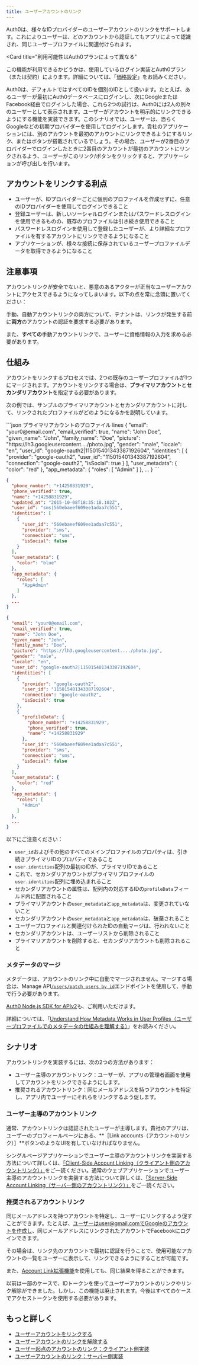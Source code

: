 ```yaml
---
title: ユーザーアカウントのリンク
---
```




Auth0は、様々なIDプロバイダーのユーザーアカウントのリンクをサポートします。これによりユーザーは、どのアカウントから認証してもアプリによって認識され、同じユーザープロファイルに関連付けられます。

<Card
  title="利用可能性はAuth0プランによって異なる"
>
この機能が利用できるかどうかは、使用しているログイン実装とAuth0プラン（または契約）によります。詳細については、「[価格設定](https://auth0.com/pricing)」をお読みください。
</Card>

Auth0は、デフォルトではすべてのIDを個別のIDとして扱います。たとえば、あるユーザーが最初にAuth0データベースにログインし、次にGoogleまたはFacebook経由でログインした場合、これら2つの試行は、Auth0には2人の別々のユーザーとして表示されます。ユーザーがアカウントを明示的にリンクできるようにする機能を実装できます。このシナリオでは、ユーザーは、恐らくGoogleなどの初期プロバイダーを使用してログインします。貴社のアプリケーションには、別のアカウントを最初のアカウントにリンクできるようにするリンク、またはボタンが搭載されているでしょう。その場合、ユーザーが2番目のプロバイダーでログインしたときに2番目のアカウントが最初のアカウントにリンクされるよう、ユーザーがこのリンク/ボタンをクリックすると、アプリケーションが呼び出しを行います。

## アカウントをリンクする利点

* ユーザーが、IDプロバイダーごとに個別のプロファイルを作成せずに、任意のIDプロバイダーを使用してログインできること
* 登録ユーザーは、新しいソーシャルログインまたはパスワードレスログインを使用できるものの、既存のプロファイルは引き続き使用できること
* パスワードレスログインを使用して登録したユーザーが、より詳細なプロファイルを有するアカウントにリンクできるようになること
* アプリケーションが、様々な接続に保存されているユーザープロファイルデータを取得できるようになること

## 注意事項

アカウントリンクが安全でないと、悪意のあるアクターが正当なユーザーアカウントにアクセスできるようになってしまいます。以下の点を常に念頭に置いてください：

手動、自動アカウントリンクの両方について、テナントは、リンクが発生する前に**両方**のアカウントの認証を要求する必要があります。

また、**すべての**手動アカウントリンクで、ユーザーに資格情報の入力を求める必要があります。

## 仕組み

アカウントをリンクするプロセスでは、2つの既存のユーザープロファイルが1つにマージされます。アカウントをリンクする場合は、**プライマリアカウント**と**セカンダリアカウント**を指定する必要があります。

次の例では、サンプルのプライマリアカウントとセカンダリアカウントに対して、リンクされたプロファイルがどのようになるかを説明しています。

<AuthCodeGroup>
```json プライマリアカウントのプロファイル lines
{
  "email": "your0@email.com",
  "email_verified": true,
  "name": "John Doe",
  "given_name": "John",
  "family_name": "Doe",
  "picture": "https://lh3.googleusercontent..../photo.jpg",
  "gender": "male",
  "locale": "en",
  "user_id": "google-oauth2|115015401343387192604",
  "identities": [
    {
      "provider": "google-oauth2",
      "user_id": "115015401343387192604",
      "connection": "google-oauth2",
      "isSocial": true
    }
  ],
  "user_metadata": {
    "color": "red"
  },
  "app_metadata": {
    "roles": [
      "Admin"
    ]
  },
  ...
}
```

```json セカンダリアカウントのプロファイル lines
{
  "phone_number": "+14258831929",
  "phone_verified": true,
  "name": "+14258831929",
  "updated_at": "2015-10-08T18:35:18.102Z",
  "user_id": "sms|560ebaeef609ee1adaa7c551",
  "identities": [
    {
      "user_id": "560ebaeef609ee1adaa7c551",
      "provider": "sms",
      "connection": "sms",
      "isSocial": false
    }
  ],
  "user_metadata": {
    "color": "blue"
  },
  "app_metadata": {
    "roles": [
      "AppAdmin"
    ]
  },
  ...
}
```

```json 関連付けられたプロファイル lines
{
  "email": "your0@email.com",
  "email_verified": true,
  "name": "John Doe",
  "given_name": "John",
  "family_name": "Doe",
  "picture": "https://lh3.googleusercontent..../photo.jpg",
  "gender": "male",
  "locale": "en",
  "user_id": "google-oauth2|115015401343387192604",
  "identities": [
    {
      "provider": "google-oauth2",
      "user_id": "115015401343387192604",
      "connection": "google-oauth2",
      "isSocial": true
    },
    {
      "profileData": {
        "phone_number": "+14258831929",
        "phone_verified": true,
        "name": "+14258831929"
      },
      "user_id": "560ebaeef609ee1adaa7c551",
      "provider": "sms",
      "connection": "sms",
      "isSocial": false
    }
  ],
  "user_metadata": {
    "color": "red"
  },
  "app_metadata": {
    "roles": [
      "Admin"
    ]
  },
  ...
}
```
</AuthCodeGroup>


以下にご注意ください：

* `user_id`およびその他のすべてのメインプロファイルのプロパティは、引き続きプライマリIDのプロパティであること
* `user.identities`配列の最初のIDが、プライマリIDであること
* これで、セカンダリアカウントがプライマリプロファイルの`user.identities`配列に埋め込まれること
* セカンダリアカウントの属性は、配列内の対応するIDの`profileData`フィールド内に配置されること
* プライマリアカウントの`user_metadata`と`app_metadata`は、変更されていないこと
* セカンダリアカウントの`user_metadata`と`app_metadata`は、破棄されること
* ユーザープロファイルと関連付けられたIDの自動マージは、行われないこと
* セカンダリアカウントは、ユーザーリストから削除されること
* プライマリアカウントを削除すると、セカンダリアカウントも削除されること

### メタデータのマージ

メタデータは、アカウントのリンク中に自動でマージされません。マージする場合は、Manage API[`/users/patch_users_by_id`](https://auth0.com/docs/api/v2#!/Users/patch_users_by_id)エンドポイントを使用して、手動で行う必要があります。

[Auth0 Node.js SDK for APIv2](https://github.com/auth0/node-auth0/)も、ご利用いただけます。

詳細については、「[Understand How Metadata Works in User Profiles（ユーザープロファイルでのメタデータの仕組みを理解する）](/docs/ja-jp/manage-users/user-accounts/metadata)」をお読みください。

## シナリオ

アカウントリンクを実装するには、次の2つの方法があります：

* ユーザー主導のアカウントリンク：ユーザーが、アプリの管理者画面を使用してアカウントをリンクできるようにします。
* 推奨されるアカウントリンク：同じメールアドレスを持つアカウントを特定し、アプリ内でユーザーにそれらをリンクするよう促します。

### ユーザー主導のアカウントリンク

通常、アカウントリンクは認証されたユーザーが主導します。貴社のアプリは、ユーザーのプロフィールページにある、**［Link accounts（アカウントのリンク）］**ボタンのようなUIを有していなければなりません。

シングルページアプリケーションでユーザー主導のアカウントリンクを実装する方法について詳しくは、[「Client-Side Account Linking（クライアント側のアカウントリンク）」](/docs/ja-jp/users/references/link-accounts-client-side-scenario)をご一読ください。通常のウェブアプリケーションでユーザー主導のアカウントリンクを実装する方法について詳しくは、[「Server-Side Account Linking（サーバー側のアカウントリンク）」](/docs/ja-jp/users/references/link-accounts-server-side-scenario)をご一読ください。

### 推奨されるアカウントリンク

同じメールアドレスを持つアカウントを特定し、ユーザーにリンクするよう促すことができます。たとえば、ユーザーはuser@gmail.comでGoogleのアカウントを作成し、同じメールアドレスにリンクされたアカウントでFacebookにログインできます。

その場合は、リンク先のアカウントで最初に認証を行うことで、使用可能なアカウントの一覧をユーザーに表示して、リンクできるようにすることが可能です。

また、[Account Link拡張機能](/docs/ja-jp/extensions/account-link)を使用しても、同じ結果を得ることができます。

以前は一部のケースで、IDトークンを使ってユーザーアカウントのリンクやリンク解除ができました。しかし、この機能は廃止されます。今後はすべてのケースでアクセストークンを使用する必要があります。

## もっと詳しく

* [ユーザーアカウントをリンクする](/docs/ja-jp/manage-users/user-accounts/user-account-linking/link-user-accounts)
* [ユーザーアカウントのリンクを解除する](/docs/ja-jp/manage-users/user-accounts/user-account-linking/unlink-user-accounts)
* [ユーザー起点のアカウントのリンク：クライアント側実装](/docs/ja-jp/manage-users/user-accounts/user-account-linking/user-initiated-account-linking-client-side-implementation)
* [ユーザーアカウントのリンク：サーバー側実装](/docs/ja-jp/manage-users/user-accounts/user-account-linking/suggested-account-linking-server-side-implementation)